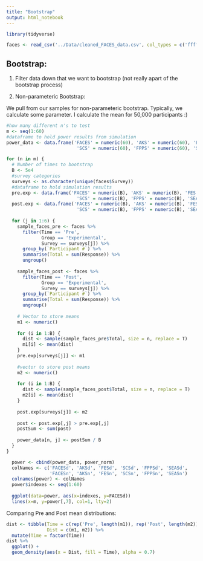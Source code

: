 ```yaml
---
title: "Bootstrap"
output: html_notebook
---
```


```r
library(tidyverse)
```


```r
faces <- read_csv('../Data/cleaned_FACES_data.csv', col_types = c('ffffdf'))
```

## Bootstrap:

1. Filter data down that we want to bootstrap (not really apart of the bootstrap process)

2. Non-parameteric Bootstrap:

We pull from our samples for non-parameteric bootstrap. Typically, we calculate some parameter. I calculate the mean for 50,000 participants :)

```r
#how many different n's to test
m <- seq(1:60)
#dataframe to hold power results from simulation
power_data <- data.frame('FACES' = numeric(60), 'AKS' = numeric(60), 'FES' = numeric(60),
                          'SCS' = numeric(60), 'FPPS' = numeric(60), 'SEAS' = numeric(60))

for (n in m) {
  # Number of times to bootstrap
  B <- 5e4
  #survey categories
  surveys <- as.character(unique(faces$Survey))
  #dataframe to hold simulation results
  pre.exp <- data.frame('FACES' = numeric(B), 'AKS' = numeric(B), 'FES' = numeric(B),
                          'SCS' = numeric(B), 'FPPS' = numeric(B), 'SEAS' = numeric(B))
  post.exp <- data.frame('FACES' = numeric(B), 'AKS' = numeric(B), 'FES' = numeric(B),
                          'SCS' = numeric(B), 'FPPS' = numeric(B), 'SEAS' = numeric(B))
  
  for (j in 1:6) {
    sample_faces_pre <- faces %>%
      filter(Time == 'Pre', 
             Group == 'Experimental',
             Survey == surveys[j]) %>%
      group_by(`Participant #`) %>%
      summarise(Total = sum(Response)) %>%
      ungroup()
    
    sample_faces_post <- faces %>%
      filter(Time == 'Post', 
             Group == 'Experimental',
             Survey == surveys[j]) %>%
      group_by(`Participant #`) %>%
      summarise(Total = sum(Response)) %>%
      ungroup()
  
    # Vector to store means
    m1 <- numeric()
    
    for (i in 1:B) {
      dist <- sample(sample_faces_pre$Total, size = n, replace = T)
      m1[i] <- mean(dist)
    }
    pre.exp[surveys[j]] <- m1
    
    #vector to store post means
    m2 <- numeric()
    
    for (i in 1:B) {
      dist <- sample(sample_faces_post$Total, size = n, replace = T)
      m2[i] <- mean(dist)
    }
    
    post.exp[surveys[j]] <- m2
    
    post <- post.exp[,j] > pre.exp[,j]
    postSum <- sum(post)
    
    power_data[n, j] <- postSum / B
  }
}
```

```r
  power <- cbind(power_data, power_norm)
  colNames <- c('FACESd', 'AKSd', 'FESd', 'SCSd', 'FPPSd', 'SEASd',
                'FACESn', 'AKSn', 'FESn', 'SCSn', 'FPPSn', 'SEASn')
  colnames(power) <- colNames
  power$indexes <- seq(1:60)
  
  ggplot(data=power, aes(x=indexes, y=FACESd))
  lines(x=m, y=power[,7], col=1, lty=2)

```


Comparing Pre and Post mean distributions:

```r
dist <- tibble(Time = c(rep('Pre', length(m1)), rep('Post', length(m2))),
               Dist = c(m1, m2)) %>%
  mutate(Time = factor(Time))
dist %>%
  ggplot() +
  geom_density(aes(x = Dist, fill = Time), alpha = 0.7)
```

